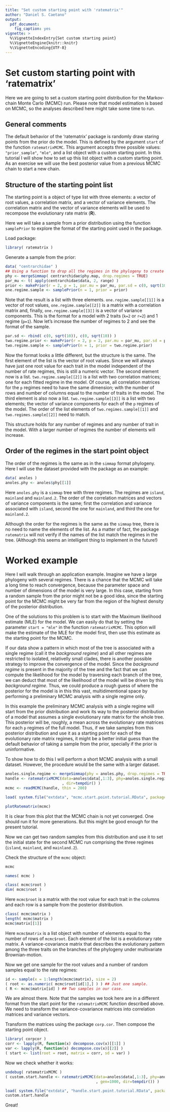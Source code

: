 ```yaml
---
title: "Set custom starting point with 'ratematrix'"
author: "Daniel S. Caetano"
output: 
  pdf_document:
    fig_caption: yes
vignette: >
  %\VignetteIndexEntry{Set custom starting point}
  %\VignetteEngine{knitr::knitr}
  %\VignetteEncoding{UTF-8}
---
```


# Set custom starting point with 'ratematrix'

Here we are going to set a custom starting point distribution for the Markov-chain Monte Carlo (MCMC) run. Please note that model estimation is based on MCMC, so the analyses described here might take some time to run.

## General comments

The default behavior of the 'ratematrix' package is randomly draw staring points from the prior do the model. This is defined by the argument `start` of the function `ratematrixMCMC`. This argument accepts three possible values: `"prior_sample"`, `"mle"`, and a list object with a custom starting point. In this tutorial I will show how to set up this list object with a custom starting point. As an exercise we will use the best posterior value from a previous MCMC chain to start a new chain.

## Structure of the starting point list

The starting point is a object of type list with three elements: a vector of root values, a correlation matrix, and a vector of variance elements. The correlation matrix and the vector of variance elements will be used to recompose the evolutionary rate matrix (**R**).

Here we will take a sample from a prior distribution using the function `samplePrior` to explore the format of the starting point used in the package.

Load package:
```r
library( ratematrix )
```

Generate a sample from the prior:
```r
data( "centrarchidae" )
## Using a function to drop all the regimes in the phylogeny to create a simpler case.
phy <- mergeSimmap( centrarchidae$phy.map, drop.regimes = TRUE)
par_mu <- t( apply(centrarchidae$data, 2, range) )
prior <- makePrior(r = 2, p = 1, par.mu = par_mu, par.sd = c(0, sqrt(10)))
one.regime.sample <- samplePrior(n = 1, prior = prior)
```

Note that the result is a list with three elements. `one.regime.sample[[1]]` is a vector of root values, `one.regime.sample[[2]]` is a matrix with a correlation matrix and, finally, `one.regime.sample[[3]]` is a vector of variance components. This is the format for a model with 2 traits (`k=2` or `r=2`) and 1 regime (`p=1`). Now let's increase the number of regimes to 2 and see the format of the sample.

```r
par.sd <- rbind( c(0, sqrt(10)), c(0, sqrt(10)) )
two.regime.prior <- makePrior(r = 2, p = 2, par.mu = par_mu, par.sd = par.sd)
two.regime.sample <- samplePrior(n = 1, prior = two.regime.prior)
```

Now the format looks a little different, but the structure is the same. The first element of the list is the vector of root values. Since we will always have just one root value for each trait in the model independent of the number of rate regimes, this is still a numeric vector. The second element now is a list. `two.regime.sample[[2]]` is a list with two correlation matrices; one for each fitted regime in the model. Of course, all correlation matrices for the `p` regimes need to have the same dimension; with the number of rows and number of columns equal to the number of traits in the model. The third element is also now a list. `two.regime.sample[[3]]` is a list with two elements; the vector of variance components for each of the `p` regimes of the model. The order of the list elements of `two.regimes.sample[[1]]` and `two.regimes.sample[[2]]` need to match.

This structure holds for any number of regimes and any number of trait in the model. With a larger number of regimes the number of elements will increase.

## Order of the regimes in the start point object

The order of the regimes is the same as in the `simmap` format phylogeny. Here I will use the dataset provided with the package as an example:

```r
data( anoles )
anoles.phy <- anoles$phy[[1]]
```

Here `anoles.phy` is a `simmap` tree with three regimes. The regimes are `island`, `mainland` and `mainland.2`. The order of the correlation matrices and vectors of variance components is the same; first the correlation and variance associated with `island`, second the one for `mainland`, and third the one for `mainland.2`.

Although the order for the regimes is the same as the `simmap` tree, there is no need to name the elements of the list. As a matter of fact, the package `ratematrix` will not verify if the names of the list match the regimes in the tree. (Although this seems an intelligent thing to implement in the future!)

# Worked example

Here I will walk through an application example. Imagine we have a large phylogeny with several regimes. There is a chance that the MCMC will take a long time to reach convergence, because the parameter space and number of dimensions of the model is very large. In this case, starting from a random sample from the prior might not be a good idea, since the starting point for the MCMC might be very far from the region of the highest density of the posterior distribution.

One of the solutions to this problem is to start with the Maximum likelihood estimate (MLE) for the model. We can easily do that by setting the parameter `start = "mle"` in the function `ratematrixMCMC`. This option will make the estimate of the MLE for the model first, then use this estimate as the starting point for the MCMC.

If our data show a pattern in which most of the tree is associated with a single regime (call it the *background regime*) and all other regimes are restricted to isolated, relativelly small clades, there is another possible strategy to improve the convergence of the model. Since the *background regime* is present in the majority of the tree and the fact that we can compute the likelihood for the model by traversing each branch of the tree, we can deduct that most of the likelihood of the model will be driven by this *background regime*. Thus, we could produce a rough guess of where the posterior for the model is in this this vast, multidimentional space by performing a preliminary MCMC analysis with a single regime only.

In this example the preliminary MCMC analysis with a single regime will start from the prior distribution and work its way to the posterior distribution of a model that assumes a single evolutionary rate matrix for the whole tree. This posterior will be, roughly, a mean across the evolutionary rate matrices for each `p` regimes of the full model. Thus, if we take samples from this posterior distribution and use it as a starting point for each of the evolutionary rate matrix regimes, it might be a better initial guess than the default behavior of taking a sample from the prior, specially if the prior is uninformative.

To show how to do this I will perform a short MCMC analysis with a small dataset. However, the procedure would be the same with a larger dataset.

```r
anoles.single.regime <- mergeSimmap(phy = anoles.phy, drop.regimes = TRUE)
handle <- ratematrixMCMC(data=anoles$data[,1:3], phy=anoles.single.regime, gen=500000
                         , dir=tempdir() )
mcmc <- readMCMC(handle, thin = 200)
```
```r
load( system.file("extdata", "mcmc.start.point.tutorial.RData", package = "ratematrix") )
```
```r
plotRatematrix(mcmc)
```

It is clear from this plot that the MCMC chain is not yet converged. One should run it for more generations. But this might be good enough for the present tutorial.

Now we can get two random samples from this distribution and use it to set the initial state for the second MCMC run comprising the three regimes (`island`, `mainland`, and `mainland.2`).

Check the structure of the `mcmc` object:
```r
mcmc
```
```r
names( mcmc )
```
```r
class( mcmc$root )
dim( mcmc$root )
```

Here `mcmc$root` is a matrix with the root value for each trait in the columns and each row is a sample from the posterior distribution.

```r
class( mcmc$matrix )
length( mcmc$matrix )
mcmc$matrix[[1]]
```

Here `mcmc$matrix` is a list object with number of elements equal to the number of rows of `mcmc$root`. Each element of the list is a evolutionary rate matrix. A variance-covariance matrix that describes the evolutionary pattern among the three traits on the branches of the phylogeny under multivariate Brownian-motion.

Now we get one sample for the root values and a number of random samples equal to the rate regimes:
```r
id <- sample(x = 1:length(mcmc$matrix), size = 2)
( root <- as.numeric( mcmc$root[id[1],] ) ) ## Just one sample.
( R <- mcmc$matrix[id] ) ## Two samples in our case.
```

We are almost there. Note that the samples we took here are in a different format from the start point for the `ratematrixMCMC` function described above. We need to transform the variance-covariance matrices into correlation matrices and variance vectors.

Transform the matrices using the package `corp.cor`. Then compose the starting point object.
```r
library( corpcor )
corr <- lapply(R, function(x) decompose.cov(x)[[1]] )
var <- lapply(R, function(x) decompose.cov(x)[[2]] )
( start <- list(root = root, matrix = corr, sd = var) )
```

Now we check whether it works:
```r
undebug( ratematrixMCMC )
( custom.start.handle <- ratematrixMCMC(data=anoles$data[,1:3], phy=anoles.phy, start=start
                                        , gen=1000, dir=tempdir()) )

```
```r
load( system.file("extdata", "handle.start.point.tutorial.RData", package = "ratematrix") )
custom.start.handle
```

Great!
